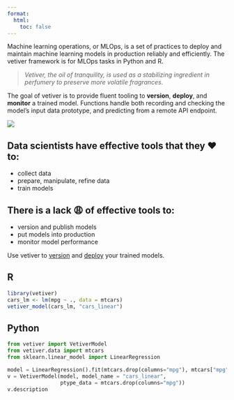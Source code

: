 ```yaml
---
format:
  html:
    toc: false
---
```


Machine learning operations, or MLOps, is a set of practices to deploy and maintain machine learning models in production reliably and efficiently. The vetiver framework is for MLOps tasks in Python and R.

> *Vetiver, the oil of tranquility, is used as a stabilizing ingredient in perfumery to preserve more volatile fragrances.*

The goal of vetiver is to provide fluent tooling to **version**, **deploy**, and **monitor** a trained model.
Functions handle both recording and checking the model's input data prototype, and predicting from a remote API endpoint.

![](images/ml_ops_cycle.png){fig-align="center" fig-alt="During the MLOps cycle, we collect data, understand and clean the data, train and evaluate a model, deploy the model, and monitor the deployed model. Monitoring can then lead back to collecting more data. There are many great tools available to understand clean data (like pandas and the tidyverse) and to build models (like tidymodels and scikit-learn). Use the vetiver framework to deploy and monitor your models."}

::: callout-tip
## Data scientists have effective tools that they ❤️ to:

-   collect data
-   prepare, manipulate, refine data
-   train models
:::

::: callout-warning
## There is a lack 😩 of effective tools to:

-   version and publish models
-   put models into production
-   monitor model performance
:::

Use vetiver to [version](/get-started/version.html) and [deploy](/get-started/deploy.html) your trained models.

::: {.panel-tabset group="language"}
## R

```r
library(vetiver)
cars_lm <- lm(mpg ~ ., data = mtcars)
vetiver_model(cars_lm, "cars_linear")
```

## Python

```python
from vetiver import VetiverModel
from vetiver.data import mtcars
from sklearn.linear_model import LinearRegression

model = LinearRegression().fit(mtcars.drop(columns="mpg"), mtcars["mpg"])
v = VetiverModel(model, model_name = "cars_linear", 
                 ptype_data = mtcars.drop(columns="mpg"))
v.description
```
:::
